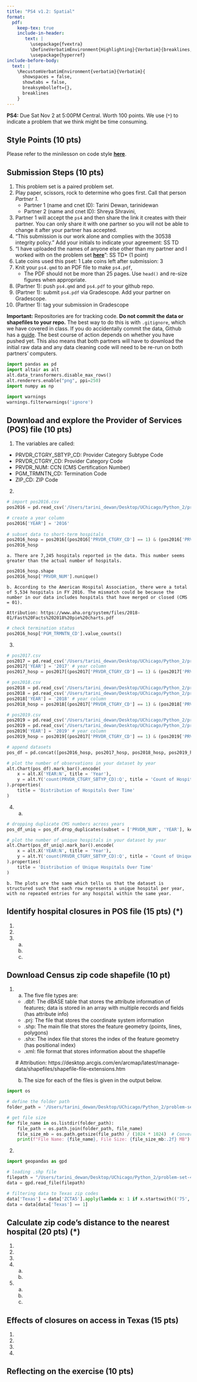 ```yaml
---
title: "PS4 v1.2: Spatial"
format: 
  pdf:
    keep-tex: true
    include-in-header: 
       text: |
         \usepackage{fvextra}
         \DefineVerbatimEnvironment{Highlighting}{Verbatim}{breaklines,commandchars=\\\{\}}
         \usepackage{hyperref}
include-before-body:
  text: |
    \RecustomVerbatimEnvironment{verbatim}{Verbatim}{
      showspaces = false,
      showtabs = false,
      breaksymbolleft={},
      breaklines
    }
---
```


**PS4:** Due Sat Nov 2 at 5:00PM Central. Worth 100 points. 
We use (`*`) to indicate a problem that we think might be time consuming. 
    
## Style Points (10 pts) 
Please refer to the minilesson on code style
**[here](https://uchicago.zoom.us/rec/share/pG_wQ-pHTQrJTmqNn4rcrw5V194M2H2s-2jdy8oVhWHkd_yZt9o162IWurpA-fxU.BIQlSgZLRYctvzp-)**.

## Submission Steps (10 pts)
1. This problem set is a paired problem set.
2. Play paper, scissors, rock to determine who goes first. Call that person *Partner 1*.
    - Partner 1 (name and cnet ID): Tarini Dewan, tarinidewan
    - Partner 2 (name and cnet ID): Shreya Shravini, 
3. Partner 1 will accept the `ps4` and then share the link it creates with their partner. You can only share it with one partner so you will not be able to change it after your partner has accepted. 
4. "This submission is our work alone and complies with the 30538 integrity policy." Add your initials to indicate your agreement: SS TD
5. "I have uploaded the names of anyone else other than my partner and I worked with on the problem set **[here](https://docs.google.com/forms/d/185usrCREQaUbvAXpWhChkjghdGgmAZXA3lPWpXLLsts/edit)**": SS TD*  (1 point)
6. Late coins used this pset: 1 Late coins left after submission: 3
7. Knit your `ps4.qmd` to an PDF file to make `ps4.pdf`, 
    * The PDF should not be more than 25 pages. Use `head()` and re-size figures when appropriate. 
8. (Partner 1): push  `ps4.qmd` and `ps4.pdf` to your github repo.
9. (Partner 1): submit `ps4.pdf` via Gradescope. Add your partner on Gradescope.
10. (Partner 1): tag your submission in Gradescope

**Important:** Repositories are for tracking code. **Do not commit the data or shapefiles to your repo.** The best way to do this is with `.gitignore`, which we have covered in class. If you do accidentally commit the data, Github has a [guide](https://docs.github.com/en/repositories/working-with-files/managing-large-files/about-large-files-on-github#removing-files-from-a-repositorys-history). The best course of action depends on whether you have pushed yet. This also means that both partners will have to download the initial raw data and any data cleaning code will need to be re-run on both partners' computers. 

```python
import pandas as pd
import altair as alt
alt.data_transformers.disable_max_rows() 
alt.renderers.enable("png", ppi=250)
import numpy as np

import warnings 
warnings.filterwarnings('ignore')
```

## Download and explore the Provider of Services (POS) file (10 pts)

1. The variables are called:

- PRVDR_CTGRY_SBTYP_CD: Provider Category Subtype Code 
- PRVDR_CTGRY_CD: Provider Category Code
- PRVDR_NUM: CCN (CMS Certification Number)
- PGM_TRMNTN_CD: Termination Code
- ZIP_CD: ZIP Code

2. 

```python
# import pos2016.csv
pos2016 = pd.read_csv('/Users/tarini_dewan/Desktop/UChicago/Python_2/problem-set-4-shreya-and-tarini/pos2016.csv')

# create a year column
pos2016['YEAR'] = '2016'
  
# subset data to short-term hospitals
pos2016_hosp = pos2016[(pos2016['PRVDR_CTGRY_CD'] == 1) & (pos2016['PRVDR_CTGRY_SBTYP_CD'] == 1)].reset_index(drop = True)
pos2016_hosp
```  

    a. There are 7,245 hospitals reported in the data. This number seems greater than the actual number of hospitals.

```python
pos2016_hosp.shape
pos2016_hosp['PRVDR_NUM'].nunique()
```

    b. According to the American Hospital Association, there were a total of 5,534 hospitals in FY 2016. The mismatch could be because the number in our data includes hospitals that have merged or closed (CMS = 01).
    
    Attribution: https://www.aha.org/system/files/2018-01/Fast%20Facts%202018%20pie%20charts.pdf

```python
# check termination status
pos2016_hosp['PGM_TRMNTN_CD'].value_counts()
```

3. 

```python
# pos2017.csv
pos2017 = pd.read_csv('/Users/tarini_dewan/Desktop/UChicago/Python_2/problem-set-4-shreya-and-tarini/pos2017.csv')
pos2017['YEAR'] = '2017' # year column
pos2017_hosp = pos2017[(pos2017['PRVDR_CTGRY_CD'] == 1) & (pos2017['PRVDR_CTGRY_SBTYP_CD'] == 1)] # subsetting data

# pos2018.csv
pos2018 = pd.read_csv('/Users/tarini_dewan/Desktop/UChicago/Python_2/problem-set-4-shreya-and-tarini/pos2018.csv', encoding='latin1')
pos2018 = pd.read_csv('/Users/tarini_dewan/Desktop/UChicago/Python_2/problem-set-4-shreya-and-tarini/pos2018.csv', encoding = 'latin1')
pos2018['YEAR'] = '2018' # year column
pos2018_hosp = pos2018[(pos2017['PRVDR_CTGRY_CD'] == 1) & (pos2018['PRVDR_CTGRY_SBTYP_CD'] == 1)] # subsetting data

# pos2019.csv
pos2019 = pd.read_csv('/Users/tarini_dewan/Desktop/UChicago/Python_2/problem-set-4-shreya-and-tarini/pos2019.csv', encoding='latin1')
pos2019 = pd.read_csv('/Users/tarini_dewan/Desktop/UChicago/Python_2/problem-set-4-shreya-and-tarini/pos2019.csv', encoding = 'latin1')
pos2019['YEAR'] = '2019' # year column
pos2019_hosp = pos2019[(pos2017['PRVDR_CTGRY_CD'] == 1) & (pos2019['PRVDR_CTGRY_SBTYP_CD'] == 1)] # subsetting data

# append datasets
pos_df = pd.concat([pos2016_hosp, pos2017_hosp, pos2018_hosp, pos2019_hosp])

# plot the number of observations in your dataset by year
alt.Chart(pos_df).mark_bar().encode(
    x = alt.X('YEAR:N', title = 'Year'),
    y = alt.Y('count(PRVDR_CTGRY_SBTYP_CD):Q', title = 'Count of Hospitals')
).properties(
    title = 'Distribution of Hospitals Over Time'
)
```

4. 
    a.

```python
# dropping duplicate CMS numbers across years
pos_df_uniq = pos_df.drop_duplicates(subset = ['PRVDR_NUM', 'YEAR'], keep = 'first')

# plot the number of unique hospitals in your dataset by year
alt.Chart(pos_df_uniq).mark_bar().encode(
    x = alt.X('YEAR:N', title = 'Year'),
    y = alt.Y('count(PRVDR_CTGRY_SBTYP_CD):Q', title = 'Count of Unique Hospitals')
).properties(
    title = 'Distribution of Unique Hospitals Over Time'
)
```

    b. The plots are the same which tells us that the dataset is structured such that each row represents a unique hospital per year, with no repeated entries for any hospital within the same year. 

## Identify hospital closures in POS file (15 pts) (*)

1. 
2. 
3. 
    a.
    b.
    c.

## Download Census zip code shapefile (10 pt) 

1. 
    a. The five file types are:

    - .dbf: The dBASE table that stores the attribute information of features; data is stored in an array with multiple records and fields (has attribute info)
    - .prj: The file that stores the coordinate system information 
    - .shp: The main file that stores the feature geometry (points, lines, polygons)
    - .shx: The index file that stores the index of the feature geometry (has positional index)
    - .xml: file format that stores information about the shapefile

    # Attribution: https://desktop.arcgis.com/en/arcmap/latest/manage-data/shapefiles/shapefile-file-extensions.htm
    
    b. The size for each of the files is given in the output below.

```python
import os

# define the folder path
folder_path = '/Users/tarini_dewan/Desktop/UChicago/Python_2/problem-set-4-shreya-and-tarini/gz_2010_us_860_00_500k'

# get file size
for file_name in os.listdir(folder_path):
    file_path = os.path.join(folder_path, file_name)
    file_size_mb = os.path.getsize(file_path) / (1024 * 1024)  # Convert size to MB
    print(f"File Name: {file_name}, File Size: {file_size_mb:.2f} MB")
```

2. 

```python
import geopandas as gpd

# loading .shp file
filepath = "/Users/tarini_dewan/Desktop/UChicago/Python_2/problem-set-4-shreya-and-tarini/gz_2010_us_860_00_500k/gz_2010_us_860_00_500k.shp"
data = gpd.read_file(filepath)

# filtering data to Texas zip codes
data['Texas'] = data['ZCTA5'].apply(lambda x: 1 if x.startswith(('75', '76', '77', '78', '79')) else 0)
data = data[data['Texas'] == 1]

```

## Calculate zip code’s distance to the nearest hospital (20 pts) (*)

1. 
2. 
3. 
4. 
    a.
    b.
5. 
    a.
    b.
    c.
    
## Effects of closures on access in Texas (15 pts)

1. 
2. 
3. 
4. 

## Reflecting on the exercise (10 pts) 
